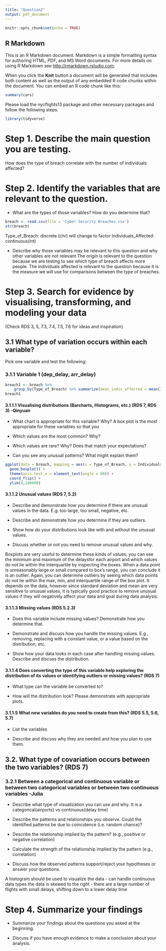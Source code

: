 ```yaml
---
title: "Question2"
output: pdf_document
---
```


```r
knitr::opts_chunk$set(echo = TRUE)
```

## R Markdown

This is an R Markdown document. Markdown is a simple formatting syntax for authoring HTML, PDF, and MS Word documents. For more details on using R Markdown see <http://rmarkdown.rstudio.com>.

When you click the **Knit** button a document will be generated that includes both content as well as the output of any embedded R code chunks within the document. You can embed an R code chunk like this:

```r
summary(cars)
```

Please load the nycflights13 package and other necessary packages and follow the following steps.
```r
library(tidyverse)
```


# Step 1. Describe the main question you are testing.
How does the type of breach correlate with the number of individuals affected? 


# Step 2. Identify the variables that are relevant to the question.
- What are the types of those variables? How do you determine that?
```r
breach <- read.csv(file = 'Cyber Security Breaches.csv')
str(breach)
```
Type_of_Breach: discrete (chr) will change to factor
Individuals_Affected: continuous(int)


- Describe why those variables may be relevant to this question and why other variables are not relevant 
The origin is relevant to the question because we are testing to see which type of breach affects more people.
The individuals affected is relevant to the question because it is the measure we will use for comparisons between the type of breaches.


# Step 3. Search for evidence by visualising, transforming, and modeling your data
(Check RDS 3, 5, 7.3, 7.4, 7.5, 7.6 for ideas and inspiration)


## 3.1 What type of variation occurs within each variable? 
Pick one variable and test the following:

### 3.1.1 Variable 1 (dep_delay, arr_delay)
```r
breach1 <- breach %>%
    group_by(Type_of_Breach) %>% summarize(mean_indiv_affected = mean(Individuals_Affected,na.rm=TRUE),med_indiv_affected = median(Individuals_Affected,na.rm=TRUE))
breach1
```


#### 3.1.1.1 Visualising distributions (Barcharts, Histograms, etc.) (RDS 7, RDS 3) -Qinyuan

- What chart is appropriate for this variable? Why?
A box plot is the most appropriate for these variables so that you 

- Which values are the most common? Why? 

- Which values are rare? Why? Does that match your expectations? 

- Can you see any unusual patterns? What might explain them? 

```r
ggplot(data = breach, mapping = aes(x = Type_of_Breach, y = Individuals_Affected)) +
  geom_boxplot() +
  theme(axis.text.x = element_text(angle = 90)) +
  coord_flip() +
  ylim(0,100000)
```



#### 3.1.1.2 Unusual values (RDS 7, 5.2)

- Describe and demonstrate how you determine if there are unusual values in the data. E.g. too large, too small, negative, etc. 

- Describe and demonstrate how you determine if they are outliers. 

- Show how do your distributions look like with and without the unusual values. 

- Discuss whether or not you need to remove unusual values and why. 

Boxplots are very useful to determine these kinds of values; you can see the minimum and maximum of the delaysfor each airport and which values do not lie within the interquartile by inspecting the boxes. When a data point is unreasonably large or small compared to box's range, you can conclude it is an outlier.
Again, you can determine outliers by seeing which data points do not lie within the max, min, and interquartile
range of the box plot.
It depends on the data, however since standard deviation and mean are very sensitive to unusual values,
it is typically good practice to remove unusual values if they will negatively affect your data and goal
during data analysis.



#### 3.1.1.3 Missing values (RDS 5.2.3) 

- Does this variable include missing values? Demonstrate how you determine that. 

- Demonstrate and discuss how you handle the missing values. E.g., removing, replacing with a constant value, or a value based on the distribution, etc. 

- Show how your data looks in each case after handling missing values. Describe and discuss the distribution. 

#### 3.1.1.4 Does converting the type of this variable help exploring the distribution of its values or identifying outliers or missing values? (RDS 7) 

- What type can the variable be converted to? 

- How will the distribution look? Please demonstrate with appropriate plots.

#### 3.1.1.5 What new variables do you need to create from this? (RDS 5.5, 5.6, 5.7)

- List the variables

- Describe and discuss why they are needed and how you plan to use them. 

## 3.2. What type of covariation occurs between the two variables? (RDS 7)

### 3.2.1 Between a categorical and continuous variable or between two categorical variables or between two continuous variables -Julia

- Describe what type of visualization you can use and why.
It is a categorical(airports) vs continuous(delay time)

- Describe the patterns and relationships you observe. Could the identified patterns be due to coincidence (i.e. random chance)?

- Describe the relationship implied by the pattern? (e.g., positive or negative correlation)

- Calculate the strength of the relationship implied by the pattern (e.g., correlation) 

- Discuss how the observed patterns support/reject your hypotheses or answer your questions.

A histogram should be used to visualize the data - can handle continuous data types
the data is skewed to the right - there are a large number of flights with small delays, shifting down to a lower delay time


# Step 4. Summarize your findings 

- Summarize your findings about the questions you asked at the beginning. 

- Discuss if you have enough evidence to make a conclusion about your analysis. 


